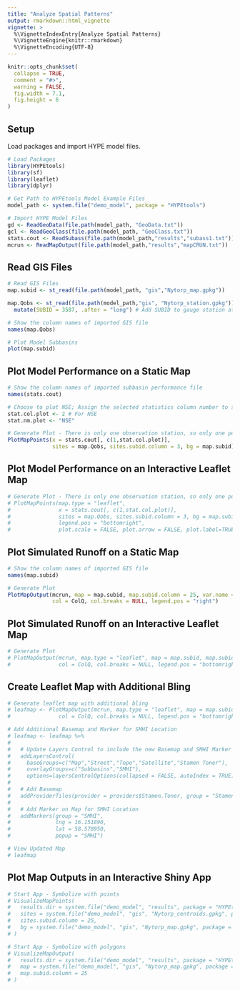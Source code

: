 ---
title: "Analyze Spatial Patterns"
output: rmarkdown::html_vignette
vignette: >
  %\VignetteIndexEntry{Analyze Spatial Patterns}
  %\VignetteEngine{knitr::rmarkdown}
  %\VignetteEncoding{UTF-8}
---

```{r, include = FALSE}
knitr::opts_chunk$set(
  collapse = TRUE,
  comment = "#>",
  warning = FALSE,
  fig.width = 7.1,
  fig.height = 6
)
```

## Setup
Load packages and import HYPE model files.

```{r setup, message=FALSE}
# Load Packages
library(HYPEtools)
library(sf)
library(leaflet)
library(dplyr)

# Get Path to HYPEtools Model Example Files
model_path <- system.file("demo_model", package = "HYPEtools")

# Import HYPE Model Files
gd <- ReadGeoData(file.path(model_path, "GeoData.txt"))
gcl <- ReadGeoClass(file.path(model_path, "GeoClass.txt"))
stats.cout <- ReadSubass(file.path(model_path,"results","subass1.txt"))
mcrun <- ReadMapOutput(file.path(model_path,"results","mapCRUN.txt")) 
```

## Read GIS Files
```{r readGIS}
# Read GIS Files
map.subid <- st_read(file.path(model_path, "gis","Nytorp_map.gpkg"))

map.Qobs <- st_read(file.path(model_path,"gis", "Nytorp_station.gpkg")) %>%
  mutate(SUBID = 3587, .after = "long") # Add SUBID to gauge station attributes

# Show the column names of imported GIS file
names(map.Qobs)

# Plot Model Subbasins
plot(map.subid)
```

## Plot Model Performance on a Static Map
```{r plotperformance-static}
# Show the column names of imported subbasin performance file
names(stats.cout)

# Choose to plot NSE; Assign the selected statistics column number to stat.col.plot
stat.col.plot <- 2 # For NSE
stat.nm.plot <- "NSE"

# Generate Plot - There is only one observation station, so only one point appears on the map
PlotMapPoints(x = stats.cout[, c(1,stat.col.plot)], 
              sites = map.Qobs, sites.subid.column = 3, bg = map.subid)

```

## Plot Model Performance on an Interactive Leaflet Map
```{r plotperformance-leaflet, message=FALSE}
# Generate Plot - There is only one observation station, so only one point appears on the map
# PlotMapPoints(map.type = "leaflet",
#               x = stats.cout[, c(1,stat.col.plot)],
#               sites = map.Qobs, sites.subid.column = 3, bg = map.subid,
#               legend.pos = "bottomright",
#               plot.scale = FALSE, plot.arrow = FALSE, plot.label=TRUE, bg.label.column = 25, plot.bg.label="static")

```

## Plot Simulated Runoff on a Static Map
```{r plotrunoff-static}
# Show the column names of imported GIS file
names(map.subid)

# Generate Plot
PlotMapOutput(mcrun, map = map.subid, map.subid.column = 25, var.name = "CRUN", legend.title = "Runoff (mm/d)",
              col = ColQ, col.breaks = NULL, legend.pos = "right")

```

## Plot Simulated Runoff on an Interactive Leaflet Map
```{r plotrunoff-leaflet, message=FALSE}
# Generate Plot
# PlotMapOutput(mcrun, map.type = "leaflet", map = map.subid, map.subid.column = 25, var.name = "CRUN", legend.title = "Runoff (mm/d)",
#               col = ColQ, col.breaks = NULL, legend.pos = "bottomright", map.adj = 0, plot.scale = FALSE, plot.arrow = FALSE)

```

## Create Leaflet Map with Additional Bling
```{r bling, message=FALSE}
# Generate leaflet map with additional bling
# leafmap <- PlotMapOutput(mcrun, map.type = "leaflet", map = map.subid, map.subid.column = 25, var.name = "CRUN", legend.title = "Runoff (mm/d)",
#               col = ColQ, col.breaks = NULL, legend.pos = "bottomright", map.adj = 0, plot.scale = TRUE, plot.arrow = FALSE, plot.label = TRUE, plot.searchbar = TRUE)

# Add Additional Basemap and Marker for SMHI Location
# leafmap <- leafmap %>%
# 
#   # Update Layers Control to include the new Basemap and SMHI Marker
#   addLayersControl(
#     baseGroups=c("Map","Street","Topo","Satellite","Stamen Toner"),
#     overlayGroups=c("Subbasins","SMHI"),
#     options=layersControlOptions(collapsed = FALSE, autoIndex = TRUE)) %>%
# 
#   # Add Basemap
#   addProviderTiles(provider = providers$Stamen.Toner, group = "Stamen Toner") %>%
# 
#   # Add Marker on Map for SMHI Location
#   addMarkers(group = "SMHI",
#              lng = 16.151890,
#              lat = 58.578950,
#              popup = "SMHI")

# View Updated Map
# leafmap

```

## Plot Map Outputs in an Interactive Shiny App
```{r plotmappoints-shiny, message=FALSE}
# Start App - Symbolize with points
# VisualizeMapPoints(
#   results.dir = system.file("demo_model", "results", package = "HYPEtools"),
#   sites = system.file("demo_model", "gis", "Nytorp_centroids.gpkg", package = "HYPEtools"),
#   sites.subid.column = 25,
#   bg = system.file("demo_model", "gis", "Nytorp_map.gpkg", package = "HYPEtools")
# )
```

```{r plotmapoutput-shiny, message=FALSE}
# Start App - Symbolize with polygons
# VisualizeMapOutput(
#   results.dir = system.file("demo_model", "results", package = "HYPEtools"),
#   map = system.file("demo_model", "gis", "Nytorp_map.gpkg", package = "HYPEtools"),
#   map.subid.column = 25
# )
```
